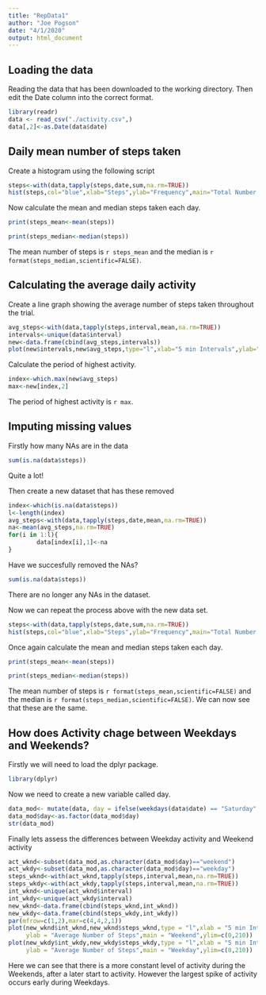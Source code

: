 ```yaml
---
title: "RepData1"
author: "Joe Pogson"
date: "4/1/2020"
output: html_document 
---
```


## Loading the data

Reading the data that has been downloaded to the working directory. 
Then edit the Date column into the correct format.

```r
library(readr)
data <- read_csv("./activity.csv",)
data[,2]<-as.Date(data$date)
```

## Daily mean number of steps taken

Create a histogram using the following script
```r
steps<-with(data,tapply(steps,date,sum,na.rm=TRUE))
hist(steps,col="blue",xlab="Steps",ylab="Frequency",main="Total Number of Steps per Day",ylim=c(0,30))
```

Now calculate the mean and median steps taken each day.

```r
print(steps_mean<-mean(steps))
```
```r
print(steps_median<-median(steps))
```

The mean number of steps is `r steps_mean` and the median is `r format(steps_median,scientific=FALSE)`.

## Calculating the average daily activity

Create a line graph showing the average number of steps taken throughout the trial.

```r
avg_steps<-with(data,tapply(steps,interval,mean,na.rm=TRUE))
intervals<-unique(data$interval)
new<-data.frame(cbind(avg_steps,intervals))
plot(new$intervals,new$avg_steps,type="l",xlab="5 min Intervals",ylab="Average Number of Steps",main="Average Steps taken")
```

Calculate the period of highest activity.

```r
index<-which.max(new$avg_steps)
max<-new[index,2]
```

The period of highest activity is `r max`.

## Imputing missing values

Firstly how many NAs are in the data

```R
sum(is.na(data$steps))
```

Quite a lot!

Then create a new dataset that has these removed

```r
index<-which(is.na(data$steps))
l<-length(index)
avg_steps<-with(data,tapply(steps,date,mean,na.rm=TRUE))
na<-mean(avg_steps,na.rm=TRUE)
for(i in 1:l){
        data[index[i],1]<-na
}
```

Have we succesfully removed the NAs?

```r
sum(is.na(data$steps))
```

There are no longer any NAs in the dataset.

Now we can repeat the process above with the new data set.
```r
steps<-with(data,tapply(steps,date,sum,na.rm=TRUE))
hist(steps,col="blue",xlab="Steps",ylab="Frequency",main="Total Number of Steps per Day",ylim=c(0,30))
```

Once again calculate the mean and median steps taken each day.

```r
print(steps_mean<-mean(steps))
```
```r
print(steps_median<-median(steps))
```

The mean number of steps is `r format(steps_mean,scientific=FALSE)` and the median is `r format(steps_median,scientific=FALSE)`. We can now see that these are the same.

## How does Activity chage between Weekdays and Weekends?

Firstly we will need to load the dplyr package.

```r
library(dplyr)
```

Now we need to create a new variable called day.

```r
data_mod<- mutate(data, day = ifelse(weekdays(data$date) == "Saturday" | weekdays(data$date) == "Sunday", "weekend", "weekday"))
data_mod$day<-as.factor(data_mod$day)
str(data_mod)
```

Finally lets assess the differences between Weekday activity and Weekend activity

```r
act_wknd<-subset(data_mod,as.character(data_mod$day)=="weekend")
act_wkdy<-subset(data_mod,as.character(data_mod$day)=="weekday")
steps_wknd<-with(act_wknd,tapply(steps,interval,mean,na.rm=TRUE))
steps_wkdy<-with(act_wkdy,tapply(steps,interval,mean,na.rm=TRUE))
int_wknd<-unique(act_wknd$interval)
int_wkdy<-unique(act_wkdy$interval)
new_wknd<-data.frame(cbind(steps_wknd,int_wknd))
new_wkdy<-data.frame(cbind(steps_wkdy,int_wkdy))
par(mfrow=c(1,2),mar=c(4,4,2,1))
plot(new_wknd$int_wknd,new_wknd$steps_wknd,type = "l",xlab = "5 min Intervals",
     ylab = "Average Number of Steps",main = "Weekend",ylim=c(0,210))
plot(new_wkdy$int_wkdy,new_wkdy$steps_wkdy,type = "l",xlab = "5 min Intervals",
     ylab = "Average Number of Steps",main = "Weekday",ylim=c(0,210))
```

Here we can see that there is a more constant level of activity during the Weekends, after a later start to activity.
However the largest spike of activity occurs early during Weekdays.